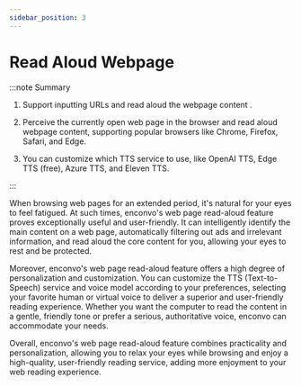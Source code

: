 ```yaml
---
sidebar_position: 3
---
```


# Read Aloud Webpage


:::note Summary

1. Support inputting URLs and read aloud the webpage content .

2. Perceive the currently open web page in the browser and read aloud webpage content, supporting popular browsers like Chrome, Firefox, Safari, and Edge.

3. You can customize which TTS service to use, like OpenAI TTS, Edge TTS (free), Azure TTS, and Eleven TTS. 

:::


When browsing web pages for an extended period, it's natural for your eyes to feel fatigued. At such times, enconvo's web page read-aloud feature proves exceptionally useful and user-friendly. It can intelligently identify the main content on a web page, automatically filtering out ads and irrelevant information, and read aloud the core content for you, allowing your eyes to rest and be protected.

Moreover, enconvo's web page read-aloud feature offers a high degree of personalization and customization. You can customize the TTS (Text-to-Speech) service and voice model according to your preferences, selecting your favorite human or virtual voice to deliver a superior and user-friendly reading experience. Whether you want the computer to read the content in a gentle, friendly tone or prefer a serious, authoritative voice, enconvo can accommodate your needs.

Overall, enconvo's web page read-aloud feature combines practicality and personalization, allowing you to relax your eyes while browsing and enjoy a high-quality, user-friendly reading service, adding more enjoyment to your web reading experience.


<Youtube src='https://www.youtube.com/embed/N-npZWsIaKA?si=An1wj5qsyyRuXzdi'/>






